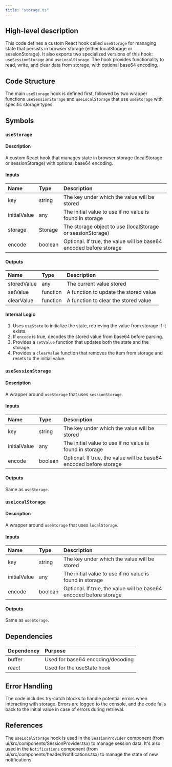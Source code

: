 ```yaml
---
title: "storage.ts"
---
```


## High-level description
This code defines a custom React hook called `useStorage` for managing state that persists in browser storage (either localStorage or sessionStorage). It also exports two specialized versions of this hook: `useSessionStorage` and `useLocalStorage`. The hook provides functionality to read, write, and clear data from storage, with optional base64 encoding.

## Code Structure
The main `useStorage` hook is defined first, followed by two wrapper functions `useSessionStorage` and `useLocalStorage` that use `useStorage` with specific storage types.

## Symbols

### `useStorage`
#### Description
A custom React hook that manages state in browser storage (localStorage or sessionStorage) with optional base64 encoding.

#### Inputs
| Name | Type | Description |
|:-----|:-----|:------------|
| key | string | The key under which the value will be stored |
| initialValue | any | The initial value to use if no value is found in storage |
| storage | Storage | The storage object to use (localStorage or sessionStorage) |
| encode | boolean | Optional. If true, the value will be base64 encoded before storage |

#### Outputs
| Name | Type | Description |
|:-----|:-----|:------------|
| storedValue | any | The current value stored |
| setValue | function | A function to update the stored value |
| clearValue | function | A function to clear the stored value |

#### Internal Logic
1. Uses `useState` to initialize the state, retrieving the value from storage if it exists.
2. If `encode` is true, decodes the stored value from base64 before parsing.
3. Provides a `setValue` function that updates both the state and the storage.
4. Provides a `clearValue` function that removes the item from storage and resets to the initial value.

### `useSessionStorage`
#### Description
A wrapper around `useStorage` that uses `sessionStorage`.

#### Inputs
| Name | Type | Description |
|:-----|:-----|:------------|
| key | string | The key under which the value will be stored |
| initialValue | any | The initial value to use if no value is found in storage |
| encode | boolean | Optional. If true, the value will be base64 encoded before storage |

#### Outputs
Same as `useStorage`.

### `useLocalStorage`
#### Description
A wrapper around `useStorage` that uses `localStorage`.

#### Inputs
| Name | Type | Description |
|:-----|:-----|:------------|
| key | string | The key under which the value will be stored |
| initialValue | any | The initial value to use if no value is found in storage |
| encode | boolean | Optional. If true, the value will be base64 encoded before storage |

#### Outputs
Same as `useStorage`.

## Dependencies
| Dependency | Purpose |
|:-----------|:--------|
| buffer | Used for base64 encoding/decoding |
| react | Used for the useState hook |

## Error Handling
The code includes try-catch blocks to handle potential errors when interacting with storage. Errors are logged to the console, and the code falls back to the initial value in case of errors during retrieval.

## References
The `useLocalStorage` hook is used in the `SessionProvider` component (from ui/src/components/SessionProvider.tsx) to manage session data. It's also used in the `Notifications` component (from ui/src/components/header/Notifications.tsx) to manage the state of new notifications.